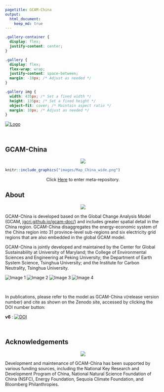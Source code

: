 ```yaml
---
pagetitle: GCAM-China
output:
  html_document:
    keep_md: true
---
```


```css
.gallery-container {
  display: flex;
  justify-content: center;
}

.gallery {
  display: flex;
  flex-wrap: wrap;
  justify-content: space-between;
  margin: -10px; /* Adjust as needed */
}

.gallery img {
  width: 435px; /* Set a fixed width */
  height: 135px; /* Set a fixed height */
  object-fit: cover; /* Maintain aspect ratio */
  margin: 10px; /* Adjust as needed */
}
```

<a href="https://cgs.umd.edu/" class="header_logo">
  <img src="images/cgs-logo_0.png" alt="Logo" class="logo">
</a>

<br>

<!-------------------------->
<!-------------------------->
## **GCAM-China**
<!-------------------------->
<!-------------------------->
<p align="center"> <img src="images/divider.png"></p>

<a href = "metarepo.html">
```r
knitr::include_graphics("images/Map_China_wide.png")
```

</a>
<p style="text-align:center;">Click [Here](metarepo.html) to enter meta-repository.</p>
</a>

## About
<p align="center"> <img src="images/divider.png"></p>

<p>
GCAM-China is developed based on the Global Change Analysis Model (GCAM, [jgcri.github.io/gcam-doc/](https://jgcri.github.io/gcam-doc/)) and includes greater spatial detail in the China region. GCAM-China disaggregates the energy-economic system of the China region into 31 province-level sub-regions and six electricity grid regions that are also embedded in the global GCAM model. 

GCAM-China is jointly developed and maintained by the Center for Global Sustainability at University of Maryland; the College of Environmental Sciences and Engineering at Peking University; the Department of Earth System Science, Tsinghua University; and the Institute for Carbon Neutrality, Tsinghua University.
</p>


<div class="gallery">
  <img src="images/cgs-logo_0.png" alt="Image 1">
  <img src="images/PKU logo.png" alt="Image 2">
  <img src="images/thu_dess_logo.png" alt="Image 3">
  <img src="images/thu_icn_logo.png" alt="Image 4">
</div>

<br>

In publications, please refer to the model as GCAM-China v(release version number) and cite as shown on the Zenodo site, accessed by clicking the DOI number button: \

| **v6** : [![DOI](https://zenodo.org/badge/DOI/10.5281/zenodo.10819115.svg)](https://doi.org/10.5281/zenodo.10819115)
<br>

<!-- **Developers**: Yang Liu (affiliation), Yang Ou (affiliation), Andy Miller (affiliation), Jay Fuhrman (affiliation) -->

<!-- # Requested Citations -->

<!-- Please cite as GCAM-China-(release version number) as shown in: https://umd-cgs.github.io/metarepo_gcam-china/metarepo.html#Citation  -->

## Acknowledgements
<p align="center"> <img src="images/divider.png"></p>

Development and maintenance of GCAM-China has been supported by various funding sources, including the National Key Research and Development Program of China, National Natural Science Foundation of China (NSFC),  Energy Foundation, Sequoia Climate Foundation, and Bloomberg Philanthropies.


